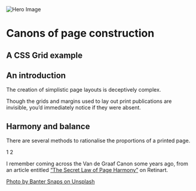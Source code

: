 
<Collection>
  <Spread>
    <div className={`${Canon.t0} ${Canon.te4h} ${Canon.ln1} ${Canon.re0}`}>
      <img src={Img} alt="Hero Image"/>
    </div>
    <h1 className={`${Canon.t5} ${Canon.l1} ${Canon.le7} ${Canon.m0} ${Canon.ae}`}>
      Canons of page construction
    </h1>
    <h2 className={`${Canon.t6} ${Canon.l1} ${Canon.le7} ${Canon.ae} ${Canon.m0}`}>
      A CSS Grid example
    </h2>
    <div className={`${Canon.t1} ${Canon.r1} ${Canon.re7}`}>
      <h2 className={Canon.mt0}>An introduction</h2>
      <p>The creation of simplistic page layouts is deceptively complex.</p>
      <p>Though the grids and margins used to lay out print publications are invisible, you’d immediately notice if they were absent.</p>
      <h2>Harmony and balance</h2>
      <p>There are several methods to rationalise the proportions of a printed page.</p>
    </div>
    <PageNumber side="left">1</PageNumber>
    <PageNumber side="right">2</PageNumber>
  </Spread>  
</Collection>

<Footer>

I remember coming across the Van de Graaf Canon some years ago, from an article entitled [“The Secret Law of Page Harmony”][ph] on Retinart.

[Photo by Banter Snaps on Unsplash][credit]

[ph]: http://retinart.net/graphic-design/secret-law-of-page-harmony/ "The Secret Law of Page Harmony"
[credit]: https://unsplash.com/photos/eY7ETwocMyU "Photo by Banter Snaps on Unsplash"
</Footer>
